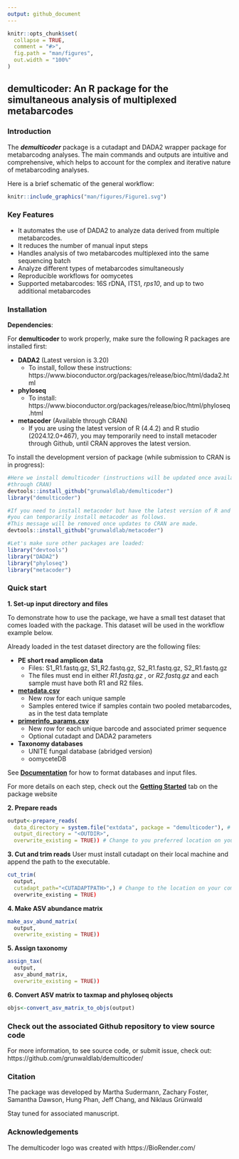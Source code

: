 ```yaml
---
output: github_document
---
```


```r
knitr::opts_chunk$set(
  collapse = TRUE,
  comment = "#>",
  fig.path = "man/figures",
  out.width = "100%"
)
```

## **demulticoder**: An R package for the simultaneous analysis of multiplexed metabarcodes


### Introduction

The ***demulticoder*** package is a cutadapt and DADA2 wrapper package for metabarcodng analyses. The main commands and outputs are intuitive and comprehensive, which helps to account for the complex and iterative nature of metabarcoding analyses. 

Here is a brief schematic of the general workflow:  

```r
knitr::include_graphics("man/figures/Figure1.svg")
```
  
### Key Features

* It automates the use of DADA2 to analyze data derived from multiple metabarcodes.  
* It reduces the number of manual input steps  
* Handles analysis of two metabarcodes multiplexed into the same sequencing batch    
* Analyze different types of metabarcodes simultaneously  
* Reproducible workflows for oomycetes
* Supported metabarcodes: 16S rDNA, ITS1, *rps10*, and up to two additional metabarcodes 

### Installation  

**Dependencies**:  

For **demulticoder** to work properly, make sure the following R packages are installed first:  

* **DADA2** (Latest version is 3.20)  
  * To install, follow these instructions: https://www.bioconductor.org/packages/release/bioc/html/dada2.html  
* **phyloseq**  
  * To install: https://www.bioconductor.org/packages/release/bioc/html/phyloseq.html  
* **metacoder** (Available through CRAN)  
  * If you are using the latest version of R (4.4.2) and R studio (2024.12.0+467), you may temporarily need to install metacoder through Github, until CRAN approves the latest version.

To install the development version of package (while submission to CRAN is in progress):  

```r
#Here we install demulticoder (instructions will be updated once available 
#through CRAN)
devtools::install_github("grunwaldlab/demulticoder")
library("demulticoder")

#If you need to install metacoder but have the latest version of R and R studio, 
#you can temporarily install metacoder as follows. 
#This message will be removed once updates to CRAN are made.  
devtools::install_github("grunwaldlab/metacoder")

#Let's make sure other packages are loaded:
library("devtools")
library("DADA2")
library("phyloseq")
library("metacoder")
```

### Quick start  

**1. Set-up input directory and files**  

To demonstrate how to use the package, we have a small test dataset that comes loaded with the package. 
This dataset will be used in the workflow example below.

Already loaded in the test dataset directory are the following files: 

* **PE short read amplicon data**
  * Files: S1_R1.fastq.gz, S1_R2.fastq.gz, S2_R1.fastq.gz, S2_R1.fastq.gz  
  * The files must end in either *R1.fastq.gz* , or *R2.fastq.gz* and each sample must have both R1 and R2 files.
* [**metadata.csv**](https://github.com/grunwaldlab/demulticoder/blob/main/inst/extdata/metadata.csv)
  * New row for each unique sample
  * Samples entered twice if samples contain two pooled metabarcodes, as in the test data template
* [**primerinfo_params.csv**](https://github.com/grunwaldlab/demulticoder/blob/main/inst/extdata/primerinfo_params.csv)
  * New row for each unique barcode and associated primer sequence
  * Optional cutadapt and DADA2 parameters
* **Taxonomy databases**  
  * UNITE fungal database (abridged version)
  * oomyceteDB 
  
See [**Documentation**](https://grunwaldlab.github.io/demulticoder/articles/Documentation.html) for how to format databases and input files. 

For more details on each step, check out the [**Getting Started**](https://grunwaldlab.github.io/demulticoder/articles/Getting_Started.html) tab on the package website

**2. Prepare reads** 
```r
output<-prepare_reads(
  data_directory = system.file("extdata", package = "demulticoder"), # This allows us to use the test directory located within the package
  output_directory = "<OUTDIR>",
  overwrite_existing = TRUE)) # Change to you preferred location on your local computer (Example: "~/demulticoder_test")
```

**3. Cut and trim reads** 
User must install cutadapt on their local machine and append the path to the executable.
```r
cut_trim(
  output,
  cutadapt_path="<CUTADAPTPATH>",) # Change to the location on your computer. (Example: "/usr/bin/cutadapt")
  overwrite_existing = TRUE)
```
 
  
**4. Make ASV abundance matrix** 
```r
make_asv_abund_matrix(
  output,
  overwrite_existing = TRUE))
```
  
  
**5. Assign taxonomy** 
```r
assign_tax(
  output,
  asv_abund_matrix,
  overwrite_existing = TRUE))
```

  
**6. Convert ASV matrix to taxmap and phyloseq objects** 
```r
objs<-convert_asv_matrix_to_objs(output)
```


### Check out the associated Github repository to view source code  

For more information, to see source code, or submit issue, check out:  
https://github.com/grunwaldlab/demulticoder/


### Citation

The package was developed by Martha Sudermann, Zachary Foster, Samantha Dawson, Hung Phan, Jeff Chang, and Niklaus Grünwald

Stay tuned for associated manuscript. 

### Acknowledgements

The demulticoder logo was created with https://BioRender.com/